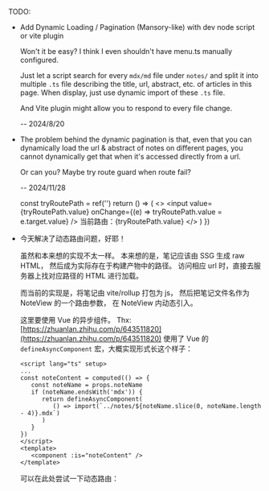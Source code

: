 TODO:
 -  Add Dynamic Loading / Pagination (Mansory-like) with dev node script or vite plugin
    
    Won't it be easy? I think I even shouldn't have menu.ts manually configured.

    Just let a script search for every `mdx/md` file under `notes/` and
    split it into multiple `.ts` file describing the title, url, abstract, etc. of articles in this page.
    When display, just use dynamic import of these `.ts` file.

    And Vite plugin might allow you to respond to every file change.

    -- 2024/8/20
 - The problem behind the dynamic pagination is that,
   even that you can dynamically load the url & abstract of notes on different pages, 
   you cannot dynamically get that when it's accessed directly from a url.
   
   Or can you? Maybe try route guard when route fail?

    -- 2024/11/28


   const tryRoutePath = ref('')
   return () => (
   <>
      <input value={tryRoutePath.value} onChange={(e) => tryRoutePath.value = e.target.value} />
      当前路由：{tryRoutePath.value}
      <NoteView noteName={tryRoutePath.value} />
   </>
   )
})

 - 今天解决了动态路由问题，好耶！

   虽然和本来想的实现不太一样。
   本来想的是，笔记应该由 SSG 生成 raw HTML，
   然后成为实际存在于构建产物中的路径。
   访问相应 url 时，直接去服务器上找对应路径的 HTML 进行加载。
   
   而当前的实现是，将笔记由 vite/rollup 打包为 js，
   然后把笔记文件名作为 NoteView 的一个路由参数，
   在 NoteView 内动态引入。

   这里要使用 Vue 的异步组件。 Thx: 
   [https://zhuanlan.zhihu.com/p/643511820](https://zhuanlan.zhihu.com/p/643511820)
   使用了 Vue 的 `defineAsyncComponent` 宏，大概实现形式长这个样子：

   ```Vue
   <script lang="ts" setup>
   ...
   const noteContent = computed(() => {
      const noteName = props.noteName
      if (noteName.endsWith('mdx')) {
         return defineAsyncComponent(
            () => import(`../notes/${noteName.slice(0, noteName.length - 4)}.mdx`)
         )
      }
   })
   </script>
   <template>
      <component :is="noteContent" />
   </template>
   ```

   可以在此处尝试一下动态路由：

   <TryDynamicRoutingComponent />

   